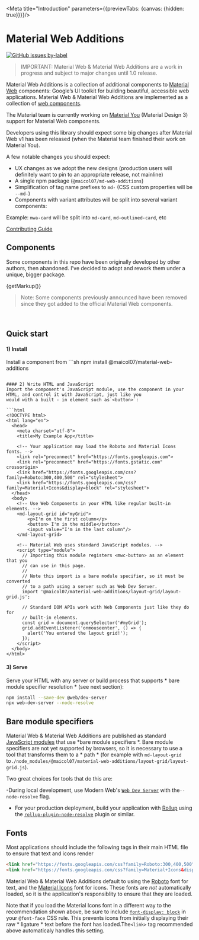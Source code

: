 


<Meta title="Introduction" parameters={{previewTabs: {canvas: {hidden: true}}}}/>

# Material Web Additions
[![GitHub issues by-label](https://img.shields.io/github/issues-raw/maicol07/material-web-additions/Type:%20Bug)](https://github.com/maicol07/material-web-additions/issues?q=is%3Aissue+is%3Aopen+label%3A%22Type%3A+Bug%22)

> IMPORTANT: Material Web & Material Web Additions are a work in progress and subject to major changes until 1.0 release.

Material Web Additions is a collection of additional components to [Material Web](https://github.com/material-components/material-web)
components: Google’s UI toolkit for building beautiful, accessible web applications. Material Web & Material Web
Additions are implemented as a collection
of [web components](https://developer.mozilla.org/en-US/docs/Web/Web_Components).

The Material team is currently working on [Material You](https://material.io/blog/announcing-material-you) (Material
Design 3) support for Material Web components.

Developers using this library should expect some big changes after Material Web v1 has been released (when the Material
team finished their work on Material You).

A few notable changes you should expect:

- UX changes as we adopt the new designs (production users will definitely want to pin to an appropriate release, not
mainline)
- A single npm package (`@maicol07/md-web-additions`)
- Simplification of tag name prefixes to `md-` (CSS custom properties will be `--md-`)
- Components with variant attributes will be split into several variant components:

Example: `mwa-card` will be split into `md-card`, `md-outlined-card`, etc

[Contributing Guide](#Contributing)

## Components
Some components in this repo have been originally developed by other authors, then abandoned. I've decided to adopt and
rework them under a unique, bigger package.

<md-layout-grid>
    {getMarkup()}
</md-layout-grid>

> Note: Some components previously announced have been removed since they got added to the official Material Web components.
<br/>

## Quick start

#### 1) Install
Install a component from
    ```sh
npm install @maicol07/material-web-additions
```

#### 2) Write HTML and JavaScript
Import the component's JavaScript module, use the component in your HTML, and control it with JavaScript, just like you
would with a built - in element such as`<button>`:

```html
<!DOCTYPE html>
<html lang="en">
  <head>
    <meta charset="utf-8">
    <title>My Example App</title>

    <!-- Your application may load the Roboto and Material Icons fonts. -->
    <link rel="preconnect" href="https://fonts.googleapis.com">
    <link rel="preconnect" href="https://fonts.gstatic.com" crossorigin>
    <link href="https://fonts.googleapis.com/css?family=Roboto:300,400,500" rel="stylesheet">
    <link href="https://fonts.googleapis.com/css?family=Material+Icons&display=block" rel="stylesheet">
  </head>
  <body>
    <!-- Use Web Components in your HTML like regular built-in elements. -->
    <md-layout-grid id="myGrid">
        <p>I'm on the first column</p>
        <button> I'm in the middle</button>
        <input value="I'm in the last column"/>
    </md-layout-grid>

    <!-- Material Web uses standard JavaScript modules. -->
    <script type="module">
      // Importing this module registers <mwc-button> as an element that you
      // can use in this page.
      //
      // Note this import is a bare module specifier, so it must be converted
      // to a path using a server such as Web Dev Server.
      import '@maicol07/material-web-additions/layout-grid/layout-grid.js';

      // Standard DOM APIs work with Web Components just like they do for
      // built-in elements.
      const grid = document.querySelector('#myGrid');
      grid.addEventListener('onmouseenter', () => {
        alert('You entered the layout grid!');
      });
    </script>
  </body>
</html>
```

#### 3) Serve
Serve your HTML with any server or build process that supports * bare module specifier resolution * (see next section):

```sh
npm install --save-dev @web/dev-server
npx web-dev-server --node-resolve
```

## Bare module specifiers
Material Web & Material Web Additions are published as
standard [JavaScript modules](https://developer.mozilla.org/en-US/docs/Web/JavaScript/Guide/Modules) that use *bare
module specifiers *. Bare module specifiers are not yet supported by browsers, so it is necessary to use a tool that
transforms them to a * path * (for example with `md-layout-grid` to`./node_modules/@maicol07/material-web-additions/layout-grid/layout-grid.js`).

Two great choices for tools that do this are:

-During local development, use Modern Web's [`Web Dev Server`](https://modern-web.dev/docs/dev-server/overview/) with
the`--node-resolve` flag.
- For your production deployment, build your application with [Rollup](https://rollupjs.org/guide/en/) using
the [`rollup-plugin-node-resolve`](https://github.com/rollup/rollup-plugin-node-resolve) plugin or similar.

## Fonts
Most applications should include the following tags in their main HTML file to ensure that text and icons render

```html
<link href="https://fonts.googleapis.com/css?family=Roboto:300,400,500" rel="stylesheet">
<link href="https://fonts.googleapis.com/css?family=Material+Icons&display=block" rel="stylesheet">
```

Material Web & Material Web Additions default to using the [Roboto](https://fonts.google.com/specimen/Roboto) font for
text, and the [Material Icons](https://google.github.io/material-design-icons/) font for icons. These fonts are *not*
automatically loaded, so it is the application's responsiblity to ensure that they are loaded.

Note that if you load the Material Icons font in a different way to the recommendation shown above, be sure to
include [`font-display: block`](https://google.github.io/material-design-icons/) in your `@font-face` CSS rule. This
prevents icons from initially displaying their raw * ligature * text before the font has loaded.The`<link>` tag
recommended above automaticaly handles this setting.
